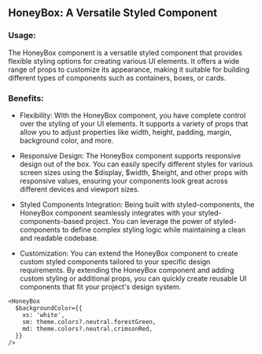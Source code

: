 
## HoneyBox: A Versatile Styled Component

### Usage:

The HoneyBox component is a versatile styled component that provides flexible styling options for creating various UI
elements. It offers a wide range of props to customize its appearance, making it
suitable for building different types of components such as containers, boxes, or cards.

### Benefits:

* Flexibility: With the HoneyBox component, you have complete control over the
styling of your UI elements. It supports a variety of props that allow you to adjust
properties like width, height, padding, margin, background color, and more.

* Responsive Design: The HoneyBox component supports responsive design out of the box. You can easily
specify different styles for various screen sizes using the $display, $width, $height,
and other props with responsive values, ensuring your components look great across
different devices and viewport sizes.

* Styled Components Integration: Being built with styled-components,
the HoneyBox component seamlessly integrates with your styled-components-based project.
You can leverage the power of styled-components to define complex styling logic while maintaining a clean and readable codebase.

* Customization: You can extend the HoneyBox component to create custom styled components
tailored to your specific design requirements. By extending the HoneyBox component and
adding custom styling or additional props, you can quickly create reusable UI components
that fit your project's design system.

~~~react-jsx
<HoneyBox
  $backgroundColor={{
    xs: 'white',
    sm: theme.colors?.neutral.forestGreen,
    md: theme.colors?.neutral.crimsonRed,
  }}
/>
~~~